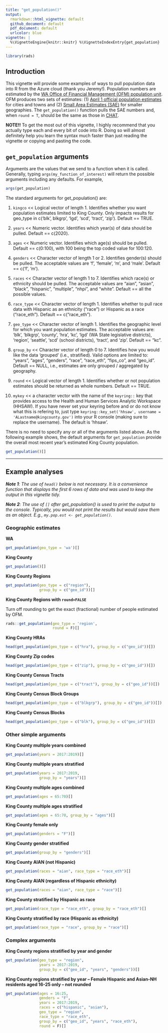 ```yaml
---
title: "get_population()"
output:
  rmarkdown::html_vignette: default
  github_document: default
  pdf_document: default
  urlcolor: blue
vignette: |
  %\VignetteEngine{knitr::knitr} %\VignetteIndexEntry{get_population}
---
```


```r
library(rads)
```

## Introduction

This vignette will provide some examples of ways to pull population data into R from the Azure cloud (thank you Jeremy!). Population numbers are estimated by the [WA Office of Financial Management (OFM) population unit](https://ofm.wa.gov/washington-data-research/population-demographics). OFM produces two sets of estimates: (1) [April 1 official population estimates](https://ofm.wa.gov/washington-data-research/population-demographics/population-estimates/april-1-official-population-estimates) for cities and towns and (2) [Small Area Estimates (SAE)](https://ofm.wa.gov/washington-data-research/population-demographics/population-estimates/small-area-estimates-program) for smaller geographies. The `get_population()` function pulls the SAE numbers and, when `round = T`, should be the same as those in [CHAT](https://secureaccess.wa.gov/doh/chat/Entry.mvc).

**NOTE!!** To get the most out of this vignette, I highly recommend that you actually type each and every bit of code into R. Doing so will almost definitely help you learn the syntax much faster than just reading the vignette or copying and pasting the code.

## `get_population` arguments

Arguments are the values that we send to a function when it is called. Generally, typing `args(my_function_of_interest)` will return the possible arguments including any defaults. For example,

```r
args(get_population)
```

The standard arguments for get_population() are:

1) `kingco` \<\< Logical vector of length 1. Identifies whether you want population estimates limited to King County. Only impacts results for geo_type in c('blk', blkgrp', 'lgd', 'scd', 'tract', 'zip'). Default == TRUE.

2) `years` \<\< Numeric vector. Identifies which year(s) of data should be pulled. Default == c(2020).

3) `ages` \<\< Numeric vector. Identifies which age(s) should be pulled. Default == c(0:100), with 100 being the top coded value for 100:120.

4) `genders` \<\< Character vector of length 1 or 2. Identifies gender(s) should be pulled. The acceptable values are 'f', 'female', 'm', and 'male'. Default == c('f', 'm').

5) `races` \<\< Character vector of length 1 to 7. Identifies which race(s) or ethnicity should be pulled. The acceptable values are "aian", "asian", "black", "hispanic", "multiple", "nhpi", and "white". Default == all the possible values.

6) `race_type` \<\< Character vector of length 1. Identifies whether to pull race data with Hispanic as an ethnicity ("race") or Hispanic as a race ("race_eth"). Default == c("race_eth").

7) `geo_type` \<\< Character vector of length 1. Identifies the geographic level for which you want population estimates. The acceptable values are: 'blk', 'blkgrp', 'county', 'hra', 'kc', 'lgd' (WA State legislative districts), 'region', 'seattle', 'scd' (school districts), 'tract', and 'zip'. Default == "kc".

8) `group_by` \<\< Character vector of length 0 to 7. Identifies how you would like the data 'grouped' (i.e., stratified). Valid options are limited to: "years", "ages", "genders", "race", "race_eth", "fips_co", and "geo_id". Default == NULL, i.e., estimates are only grouped / aggregated by geography.

9) `round` \<\< Logical vector of length 1. Identifies whether or not population estimates should be returned as whole numbers. Default == TRUE.

10) `mykey` \<\< a character vector with the name of the `keyring::` key that provides access to the Health and Human Services Analytic Workspace (HHSAW). If you have never set your keyring before and or do not know what this is refering to, just type `keyring::key_set('hhsaw', username = 'ALastname@kingcounty.gov')` into your R console (making sure to replace the username). The default is 'hhsaw'.

There is no need to specify any or all of the arguments listed above. As the following example shows, the default arguments for `get_population` provide the overall most recent year's estimated King County population.

```r
get_population()[]
```

------------------------------------------------------------------------

## Example analyses

***Note 1**: The use of `head()` below is not necessary. It is a convenience function that displays the first 6 rows of data and was used to keep the output in this vignette tidy.*

***Note 2**: The use of `[]` after get_population() is used to print the output to the console. Typically, you would not print the results but would save them as an object. E.g., `my.pop.est <- get_population()`.*

### Geographic estimates

**WA**

```r
get_population(geo_type = 'wa')[]
```

**King County**

```r
get_population()[]
```

**King County Regions**

```r
get_population(geo_type = c("region"),
               group_by = c("geo_id"))[]
```

**King County Regions with `round=FALSE`**

Turn off rounding to get the exact (fractional) number of people estimated by OFM.

```r
rads::get_population(geo_type = 'region', 
                     round = F)[]
```

**King County HRAs**

```r
head(get_population(geo_type = c("hra"), group_by = c("geo_id"))[])  
```

**King County Zip codes**

```r
head(get_population(geo_type = c("zip"), group_by = c("geo_id"))[])  
```

**King County Census Tracts**

```r
head(get_population(geo_type = c("tract"), group_by = c("geo_id"))[])  
```

**King County Census Block Groups**

```r
head(get_population(geo_type = c("blkgrp"), group_by = c("geo_id"))[])  
```

**King County Census Blocks**

```r
head(get_population(geo_type = c("blk"), group_by = c("geo_id"))[])  
```

### Other simple arguments

**King County multiple years combined**

```r
get_population(years = 2017:2019)[]
```

**King County multiple years stratified**

```r
get_population(years = 2017:2019, 
               group_by = "years")[]
```

**King County multiple ages combined**

```r
get_population(ages = 65:70)[]
```

**King County multiple ages stratified**

```r
get_population(ages = 65:70, group_by = "ages")[]
```

**King County female only**

```r
get_population(genders = "F")[]
```

**King County gender stratified**

```r
get_population(group_by = "genders")[]
```

**King County AIAN (not Hispanic)**

```r
get_population(races = "aian", race_type = "race_eth")[]
```

**King County AIAN (regardless of Hispanic ethnicity)**

```r
get_population(races = "aian", race_type = "race")[]
```

**King County stratified by Hispanic as race**

```r
get_population(race_type = "race_eth", group_by = "race_eth")[]
```

**King County stratified by race (Hispanic as ethnicity)**

```r
get_population(race_type = "race", group_by = "race")[]
```

### Complex arguments

**King County regions stratified by year and gender**

```r
get_population(geo_type = "region", 
               years = 2017:2019, 
               group_by = c("geo_id", "years", "genders"))[]
```

**King County regions stratified by year -- Female Hispanic and Asian-NH residents aged 16-25 only -- not rounded**
```r
get_population(ages = 16:25, 
               genders = "F", 
               years = 2017:2019, 
               races = c("hispanic", "asian"), 
               geo_type = "region", 
               race_type = "race_eth", 
               group_by = c("geo_id", "years", "race_eth"), 
               round = F)[]
```
